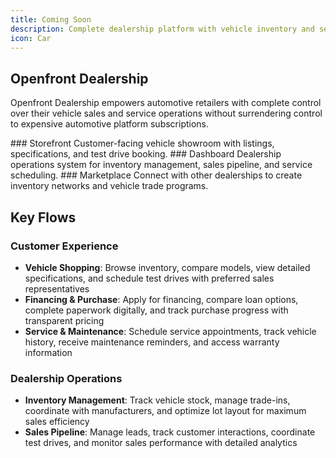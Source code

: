 ```yaml
---
title: Coming Soon
description: Complete dealership platform with vehicle inventory and service scheduling
icon: Car
---
```



## Openfront Dealership

Openfront Dealership empowers automotive retailers with complete control over their vehicle sales and service operations without surrendering control to expensive automotive platform subscriptions.

<Steps className="[&>*:last-child]:after:hidden">
<Step>
### Storefront
Customer-facing vehicle showroom with listings, specifications, and test drive booking.
</Step>

<Step>
### Dashboard
Dealership operations system for inventory management, sales pipeline, and service scheduling.
</Step>

<Step>
### Marketplace
Connect with other dealerships to create inventory networks and vehicle trade programs.
</Step>
</Steps>

## Key Flows

### Customer Experience
- **Vehicle Shopping**: Browse inventory, compare models, view detailed specifications, and schedule test drives with preferred sales representatives
- **Financing & Purchase**: Apply for financing, compare loan options, complete paperwork digitally, and track purchase progress with transparent pricing
- **Service & Maintenance**: Schedule service appointments, track vehicle history, receive maintenance reminders, and access warranty information

### Dealership Operations
- **Inventory Management**: Track vehicle stock, manage trade-ins, coordinate with manufacturers, and optimize lot layout for maximum sales efficiency
- **Sales Pipeline**: Manage leads, track customer interactions, coordinate test drives, and monitor sales performance with detailed analytics